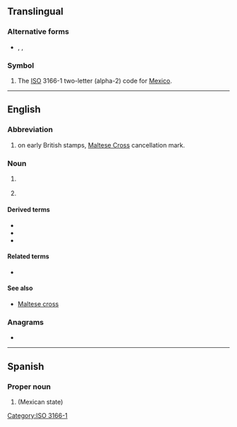 {{also|Mx|.mx|Mx.}}
==Translingual==

===Alternative forms===
* {{l|mul|mx}}, {{l|mul|MVV}}, {{l|mul|mvv}}

===Symbol===
{{head|mul|symbol}}

# The [[ISO]] 3166-1 two-letter (alpha-2) code for [[Mexico]].

[[Category:ISO 3166-1]]

----

==English==

===Abbreviation===
{{rfc-header|Abbreviation}}
{{head|en|abbreviation}}

# {{lb|en|philately}} on early British stamps, [[w:Maltese Cross#United Kingdom|Maltese Cross]] cancellation mark.

===Noun===
{{en-noun|~}}

# {{lb|en|Internet}} {{abbreviation of|lang=en|mail exchanger}}
# {{lb|en|motorcycling}} {{abbreviation of|lang=en|motocross}}

====Derived terms====
{{sense|motocross}}
* {{l|en|BMX|gloss=bike motocross}}
* {{l|en|WCMX|gloss=wheelchair motocross}}
* {{l|en|MXGP}}

====Related terms====
* {{l|en|X|cross}}

====See also====
* [[Maltese cross]]

===Anagrams===
* {{anagrams|en|a=mx|XM}}

----

==Spanish==

===Proper noun===
{{es-proper noun}}

# {{abbreviation of|lang=es|nodot=1|México}} (Mexican state)
